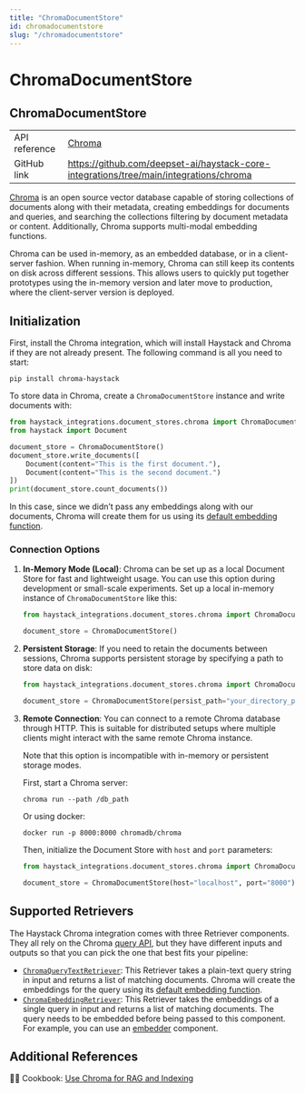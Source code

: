 ```yaml
---
title: "ChromaDocumentStore"
id: chromadocumentstore
slug: "/chromadocumentstore"
---
```


# ChromaDocumentStore

## ChromaDocumentStore

|  |  |
| --- | --- |
| API reference | [Chroma](/reference/integrations-chroma)                                                        |
| GitHub link   | https://github.com/deepset-ai/haystack-core-integrations/tree/main/integrations/chroma |

[Chroma](https://docs.trychroma.com/) is an open source vector database capable of storing collections of documents along with their metadata, creating embeddings for documents and queries, and searching the collections filtering by document metadata or content. Additionally, Chroma supports multi-modal embedding functions.

Chroma can be used in-memory, as an embedded database, or in a client-server fashion. When running in-memory, Chroma can still keep its contents on disk across different sessions. This allows users to quickly put together prototypes using the in-memory version and later move to production, where the client-server version is deployed.

## Initialization

First, install the Chroma integration, which will install Haystack and Chroma if they are not already present. The following command is all you need to start:

```shell
pip install chroma-haystack
```

To store data in Chroma, create a `ChromaDocumentStore` instance and write documents with:

```python
from haystack_integrations.document_stores.chroma import ChromaDocumentStore
from haystack import Document

document_store = ChromaDocumentStore()
document_store.write_documents([
    Document(content="This is the first document."),
    Document(content="This is the second document.")
])
print(document_store.count_documents())
```

In this case, since we didn’t pass any embeddings along with our documents, Chroma will create them for us using its [default embedding function](https://docs.trychroma.com/embeddings#default-all-minilm-l6-v2).

### Connection Options

1. **In-Memory Mode (Local)**: Chroma can be set up as a local Document Store for fast and lightweight usage. You can use this option during development or small-scale experiments. Set up a local in-memory instance of `ChromaDocumentStore` like this:

   ```python
   from haystack_integrations.document_stores.chroma import ChromaDocumentStore

   document_store = ChromaDocumentStore()
   ```
2. **Persistent Storage**: If you need to retain the documents between sessions, Chroma supports persistent storage by specifying a path to store data on disk:

   ```python
   from haystack_integrations.document_stores.chroma import ChromaDocumentStore

   document_store = ChromaDocumentStore(persist_path="your_directory_path")
   ```
3. **Remote Connection**: You can connect to a remote Chroma database through HTTP. This is suitable for distributed setups where multiple clients might interact with the same remote Chroma instance.

   Note that this option is incompatible with in-memory or persistent storage modes.

   First, start a Chroma server:

   ```shell
   chroma run --path /db_path
   ```

   Or using docker:

   ```shell
   docker run -p 8000:8000 chromadb/chroma
   ```

   Then, initialize the Document Store with `host` and `port` parameters:

   ```python
   from haystack_integrations.document_stores.chroma import ChromaDocumentStore

   document_store = ChromaDocumentStore(host="localhost", port="8000")
   ```

## Supported Retrievers

The Haystack Chroma integration comes with three Retriever components. They all rely on the Chroma [query API](https://docs.trychroma.com/reference/Collection#query), but they have different inputs and outputs so that you can pick the one that best fits your pipeline:

- [`ChromaQueryTextRetriever`](../pipeline-components/retrievers/chromaqueryretriever.mdx): This Retriever takes a plain-text query string in input and returns a list of matching documents. Chroma will create the embeddings for the query using its [default embedding function](https://docs.trychroma.com/embeddings#default-all-minilm-l6-v2).
- [`ChromaEmbeddingRetriever`](../pipeline-components/retrievers/chromaembeddingretriever.mdx): This Retriever takes the embeddings of a single query in input and returns a list of matching documents. The query needs to be embedded before being passed to this component. For example, you can use an [embedder](../pipeline-components/embedders.mdx) component.

## Additional References

:cook: Cookbook: [Use Chroma for RAG and Indexing](https://haystack.deepset.ai/cookbook/chroma-indexing-and-rag-examples)